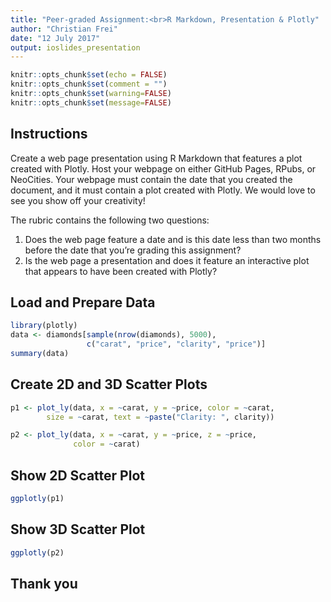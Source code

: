```yaml
---
title: "Peer-graded Assignment:<br>R Markdown, Presentation & Plotly"
author: "Christian Frei"
date: "12 July 2017"
output: ioslides_presentation
---
```


```r
knitr::opts_chunk$set(echo = FALSE)
knitr::opts_chunk$set(comment = "")
knitr::opts_chunk$set(warning=FALSE)
knitr::opts_chunk$set(message=FALSE)
```

## Instructions

Create a web page presentation using R Markdown that features a plot created with Plotly. Host your webpage on either GitHub Pages, RPubs, or NeoCities. Your webpage must contain the date that you created the document, and it must contain a plot created with Plotly. We would love to see you show off your creativity!

The rubric contains the following two questions:

1. Does the web page feature a date and is this date less than two months before the date that you're grading this assignment?
2. Is the web page a presentation and does it feature an interactive plot that appears to have been created with Plotly?

## Load and Prepare Data
```r
library(plotly)
data <- diamonds[sample(nrow(diamonds), 5000), 
                 c("carat", "price", "clarity", "price")]
summary(data)
```

## Create 2D and 3D Scatter Plots
```r
p1 <- plot_ly(data, x = ~carat, y = ~price, color = ~carat,
        size = ~carat, text = ~paste("Clarity: ", clarity))

p2 <- plot_ly(data, x = ~carat, y = ~price, z = ~price, 
              color = ~carat) 
```

## Show 2D Scatter Plot

```r
ggplotly(p1)
```

## Show 3D Scatter Plot

```r
ggplotly(p2)
```


## Thank you
